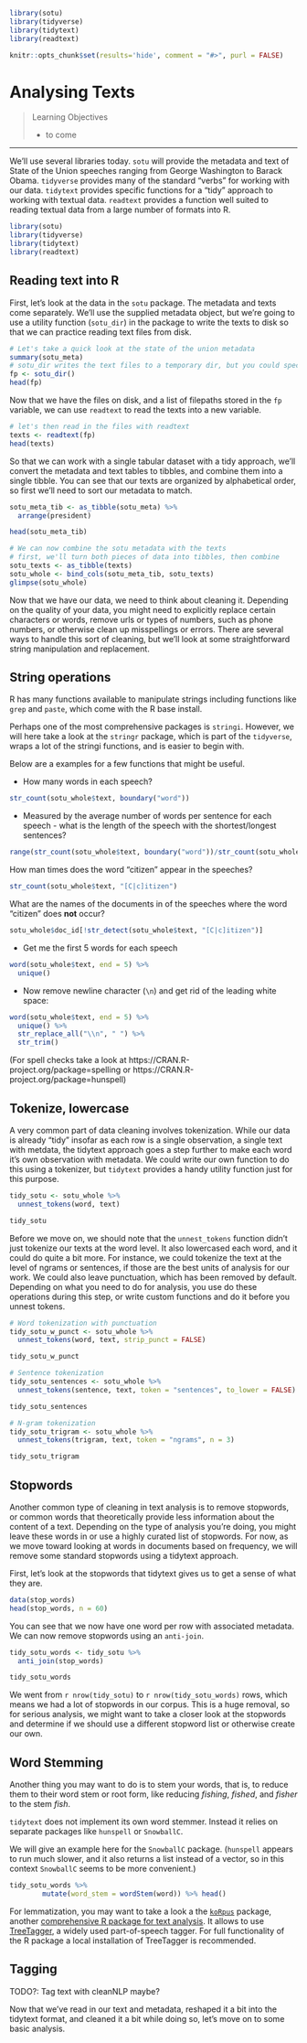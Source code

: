 ```r

library(sotu)
library(tidyverse)
library(tidytext)
library(readtext)

knitr::opts_chunk$set(results='hide', comment = "#>", purl = FALSE)
```

# Analysing Texts {#textanalysis}


> Learning Objectives
>
> - to come

------------

We'll use several libraries today. `sotu` will provide the metadata and text of State of the Union speeches ranging from George Washington to Barack Obama. `tidyverse` provides many of the standard "verbs" for working with our data. `tidytext` provides specific functions for a "tidy" approach to working with textual data. `readtext` provides a function well suited to reading textual data from a large number of formats into R.  

```r
library(sotu)
library(tidyverse)
library(tidytext)
library(readtext)
```


## Reading text into R

First, let's look at the data in the `sotu` package. The metadata and texts come separately. We'll use the supplied metadata object, but we're going to use a utility function (`sotu_dir`) in the package to write the texts to disk so that we can practice reading text files from disk. 

```r
# Let's take a quick look at the state of the union metadata
summary(sotu_meta)
# sotu_dir writes the text files to a temporary dir, but you could specific where you want them.
fp <- sotu_dir()
head(fp)
```

Now that we have the files on disk, and a list of filepaths stored in the `fp` variable, we can use `readtext` to read the texts into a new variable.

```r
# let's then read in the files with readtext
texts <- readtext(fp)
head(texts)
```

So that we can work with a single tabular dataset with a tidy approach, we'll convert the metadata and text tables to tibbles, and combine them into a single tibble. You can see that our texts are organized by alphabetical order, so first we'll need to sort our metadata to match. 

```r
sotu_meta_tib <- as_tibble(sotu_meta) %>%
  arrange(president)

head(sotu_meta_tib)
```


```r
# We can now combine the sotu metadata with the texts
# first, we'll turn both pieces of data into tibbles, then combine
sotu_texts <- as_tibble(texts)
sotu_whole <- bind_cols(sotu_meta_tib, sotu_texts)
glimpse(sotu_whole)
```

Now that we have our data, we need to think about cleaning it. Depending on the quality of your data, you might need to explicitly replace certain characters or words, remove urls or types of numbers, such as phone numbers, or otherwise clean up misspellings or errors. There are several ways to handle this sort of cleaning, but we'll look at some straightforward string manipulation and replacement. 


## String operations

R has many functions available to manipulate strings including functions like `grep` and `paste`, which come with the R base install. 

Perhaps one of the most comprehensive packages is `stringi`. However, we will here take a look at the `stringr` package, which is part of the `tidyverse`, wraps a lot of the stringi functions, and is easier to begin with.

Below are a examples for a few functions that might be useful.


- How many words in each speech?

```r
str_count(sotu_whole$text, boundary("word"))
```


- Measured by the average number of words per sentence for each speech - what is the length of the speech with the shortest/longest sentences? 

```r
range(str_count(sotu_whole$text, boundary("word"))/str_count(sotu_whole$text, boundary("sentence")))
```


How man times does the word "citizen" appear in the speeches?
```r
str_count(sotu_whole$text, "[C|c]itizen")
```

What are the names of the documents in of the speeches where the word "citizen" does **not** occur?

```r
sotu_whole$doc_id[!str_detect(sotu_whole$text, "[C|c]itizen")]
```

- Get me the first 5 words for each speech

```r
word(sotu_whole$text, end = 5) %>% 
  unique()
```

 - Now remove newline character (`\n`) and get rid of the leading white space:

```r
word(sotu_whole$text, end = 5) %>% 
  unique() %>% 
  str_replace_all("\\n", " ") %>% 
  str_trim()
```


(For spell checks take a look at https://CRAN.R-project.org/package=spelling or https://CRAN.R-project.org/package=hunspell)


## Tokenize, lowercase

A very common part of data cleaning involves tokenization. While our data is already "tidy" insofar as each row is a single observation, a single text with metdata, the tidytext approach goes a step further to make each word it's own observation with metadata. We could write our own function to do this using a tokenizer, but `tidytext` provides a handy utility function just for this purpose.

```r
tidy_sotu <- sotu_whole %>%
  unnest_tokens(word, text)

tidy_sotu
```

Before we move on, we should note that the `unnest_tokens` function didn't just tokenize our texts at the word level. It also lowercased each word, and it could do quite a bit more. For instance, we could tokenize the text at the level of ngrams or sentences, if those are the best units of analysis for our work. We could also leave punctuation, which has been removed by default. Depending on what you need to do for analysis, you use do these operations during this step, or write custom functions and do it before you unnest tokens.

```r
# Word tokenization with punctuation
tidy_sotu_w_punct <- sotu_whole %>%
  unnest_tokens(word, text, strip_punct = FALSE)

tidy_sotu_w_punct

# Sentence tokenization
tidy_sotu_sentences <- sotu_whole %>%
  unnest_tokens(sentence, text, token = "sentences", to_lower = FALSE)

tidy_sotu_sentences

# N-gram tokenization
tidy_sotu_trigram <- sotu_whole %>%
  unnest_tokens(trigram, text, token = "ngrams", n = 3)

tidy_sotu_trigram
```


## Stopwords 

Another common type of cleaning in text analysis is to remove stopwords, or common words that theoretically provide less information about the content of a text. Depending on the type of analysis you're doing, you might leave these words in or use a highly curated list of stopwords. For now, as we move toward looking at words in documents based on frequency, we will remove some standard stopwords using a tidytext approach. 

First, let's look at the stopwords that tidytext gives us to get a sense of what they are.

```r
data(stop_words)
head(stop_words, n = 60)
```

You can see that we now have one word per row with associated metadata. We can now remove stopwords using an `anti-join`.

```r
tidy_sotu_words <- tidy_sotu %>% 
  anti_join(stop_words)

tidy_sotu_words
```

We went from `r nrow(tidy_sotu)` to `r nrow(tidy_sotu_words)` rows, which means we had a lot of stopwords in our corpus. This is a huge removal, so for serious analysis, we might want to take a closer look at the stopwords and determine if we should use a different stopword list or otherwise create our own. 


## Word Stemming 

Another thing you may want to do is to stem your words, that is, to reduce them to their word stem or root form, like reducing *fishing*, *fished*, and *fisher* to the stem *fish*.
 
`tidytext` does not implement its own word stemmer. Instead it relies on separate packages like `hunspell` or `SnowballC`. 

We will give an example here for the `SnowballC` package. (`hunspell` appears to run much slower, and it also returns a list instead of a vector, so in this context `SnowballC` seems to be more convenient.)

```r
tidy_sotu_words %>%
        mutate(word_stem = wordStem(word)) %>% head()
```

For lemmatization, you may want to take a look a the [`koRpus`](https://CRAN.R-project.org/package=koRpus) package, another [comprehensive R package for text analysis](https://cran.r-project.org/web/packages/koRpus/vignettes/koRpus_vignette.html). It allows to use [TreeTagger](http://www.cis.uni-muenchen.de/~schmid/tools/TreeTagger/), a widely used part-of-speech tagger. For full functionality of the R package a local installation of TreeTagger is recommended.


## Tagging

TODO?: Tag text with cleanNLP maybe?
 
Now that we've read in our text and metadata, reshaped it a bit into the tidytext format, and cleaned it a bit while doing so, let's move on to some basic analysis. 

